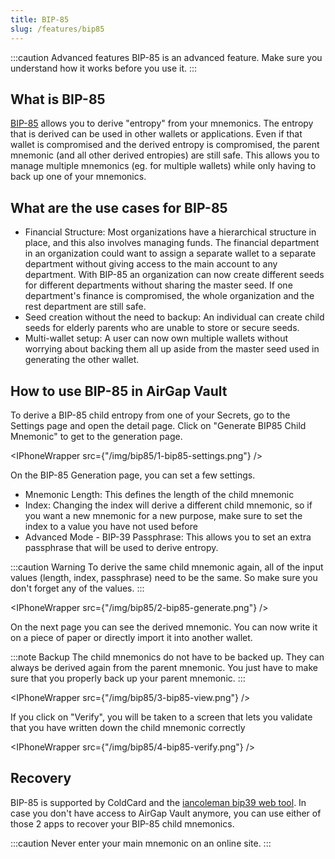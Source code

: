 ```yaml
---
title: BIP-85
slug: /features/bip85
---
```



:::caution Advanced features
BIP-85 is an advanced feature. Make sure you understand how it works before you use it.
:::

## What is BIP-85

[BIP-85](https://github.com/bitcoin/bips/blob/master/bip-0085.mediawiki) allows you to derive "entropy" from your mnemonics.
The entropy that is derived can be used in other wallets or applications.
Even if that wallet is compromised and the derived entropy is compromised, the parent mnemonic (and all other derived entropies) are still safe.
This allows you to manage multiple mnemonics (eg. for multiple wallets) while only having to back up one of your mnemonics.

## What are the use cases for BIP-85

- Financial Structure: Most organizations have a hierarchical structure in place, and this also involves managing funds. The financial department in an organization could want to assign a separate wallet to a separate department without giving access to the main account to any department. With BIP-85 an organization can now create different seeds for different departments without sharing the master seed. If one department's finance is compromised, the whole organization and the rest department are still safe.
- Seed creation without the need to backup: An individual can create child seeds for elderly parents who are unable to store or secure seeds.
- Multi-wallet setup: A user can now own multiple wallets without worrying about backing them all up aside from the master seed used in generating the other wallet.


## How to use BIP-85 in AirGap Vault

To derive a BIP-85 child entropy from one of your Secrets, go to the Settings page and open the detail page.
Click on "Generate BIP85 Child Mnemonic" to get to the generation page.

<IPhoneWrapper src={"/img/bip85/1-bip85-settings.png"} />

On the BIP-85 Generation page, you can set a few settings.

- Mnemonic Length: This defines the length of the child mnemonic
- Index: Changing the index will derive a different child mnemonic, so if you want a new mnemonic for a new purpose, make sure to set the index to a value you have not used before
- Advanced Mode - BIP-39 Passphrase: This allows you to set an extra passphrase that will be used to derive entropy.

:::caution Warning
To derive the same child mnemonic again, all of the input values (length, index, passphrase) need to be the same. So make sure you don't forget any of the values.
:::

<IPhoneWrapper src={"/img/bip85/2-bip85-generate.png"} />

On the next page you can see the derived mnemonic. You can now write it on a piece of paper or directly import it into another wallet.

:::note Backup
The child mnemonics do not have to be backed up. They can always be derived again from the parent mnemonic. You just have to make sure that you properly back up your parent mnemonic.
:::

<IPhoneWrapper src={"/img/bip85/3-bip85-view.png"} />

If you click on "Verify", you will be taken to a screen that lets you validate that you have written down the child mnemonic correctly

<IPhoneWrapper src={"/img/bip85/4-bip85-verify.png"} />


## Recovery

BIP-85 is supported by ColdCard and the [iancoleman bip39 web tool](https://iancoleman.io/bip39/). In case you don't have access to AirGap Vault anymore, you can use either of those 2 apps to recover your BIP-85 child mnemonics.

:::caution
Never enter your main mnemonic on an online site.
:::
